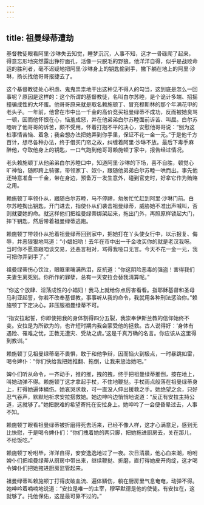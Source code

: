 ```yaml
---
---
---
```

title: 祖曼绿蒂遭劫
---




基督教徒眼看阿里·沙琳失去知觉，睡梦沉沉，人事不知，这才一骨碌爬了起来，得意忘形地突然露出狰狞面孔，活像一只脱毛的野狼。他洋洋自得，似乎是战败命运的胜利者，毫不迟疑地把阿里·沙琳身上的钥匙偷到手，撇下躺在地上的阿里·沙琳，扬长找他哥哥报捷去了。

这个基督教徒处心积虑、鬼鬼祟祟地干出这种见不得人的勾当，这到底是怎么一回事呢？原因是这样的：这个所谓的基督教徒，名叫白尔苏睦，是个诡计多端、招摇撞骗成性的大坏蛋。他哥哥原来就是取名赖施顿丁、冒充穆斯林的那个年满花甲的老头子。一年前，他曾在市中出一千金的高价竞买祖曼绿蒂不成功，反而被她臭骂一顿，因而他怀恨在心，恼羞成怒，并在他弟弟白尔苏睦面前诉苦、叫屈。白尔苏睦听了他哥哥的诉苦，颇不受用，怀着打抱不平的决心，安慰他哥哥说：“别为这桩事情苦恼、着急；我会想办法把她弄到你手里，保证不花一金一元。”于是他千方百计，想尽各种办法，终于借买门帘之故，纠缠着阿里·沙琳不放。最后下毒手麻醉他，夺取他身上的钥匙，一口气跑到他哥哥赖施顿丁家中，报告经过情况。

老头赖施顿丁从他弟弟白尔苏睦口中，知道阿里·沙琳的下场，喜不自胜，顿觉心旷神怡，随即跨上骑骡，带领家丁、奴仆，跟随他弟弟白尔苏睦一哄而出。事先他还特意准备一千金，带在身边，预备万一发生意外，碰到官吏时，好拿它作为贿赂之用。

赖施顿丁率领仆从，跟随白尔苏睦，马不停蹄，匆匆忙忙赶到阿里·沙琳门前。白尔苏睦掏出钥匙，开门进去，指使仆从们袭击祖曼绿蒂，威胁她不准出声喊叫，否则就要她的命。就这样他们把祖曼绿蒂绑架起来，拖出门外，再照原样锁起大门，摔下钥匙，然后带着祖曼绿蒂逃跑。

赖施顿丁带领仆从抢着祖曼绿蒂回到家中，把她打在丫头使女行中，以示报复、侮辱，并恶狠狠地骂道：“小娼妇哟！去年在市中出一千金收买你的就是老汉我呀。当时你不愿意跟咱谈交易，还恶言相对，骂得我哑口无言。今天不花一金一元，我可把你弄到手了。”

祖曼绿蒂伤心饮泣，眼眶里噙满热泪，反抗道：“你这阴险恶毒的强盗！害得我们夫妻生离死别。你所作的罪孽，总有一天安拉会替我清算呢。”

“你这个放肆、淫荡成性的小娼妇！我马上就给你点厉害看看。指耶稣基督和圣母马利亚起誓，你若不改奉基督教，事事听从我的命令，我就用各种刑法惩治你。”赖施顿丁下定决心，非压服祖曼绿蒂不可。

“指安拉起誓，你即使把我的身体割得四分五裂，我崇奉伊斯兰教的信仰始终不变。安拉是为所欲为的，也许短时期内我会蒙受他的拯救。古人说得好：‘身体有遇险、罹难之忧，正教无遭灾、受劫之虞。’这是千真万确的名言。你应该从这里得到教训。”

赖施顿丁见祖曼绿蒂毫不畏惧，敢于和他争辩，因而恼火到极点，一时暴跳如雷，喝令婢仆：“你们快给我把她推翻、拖倒，让我来惩治她吧。”

婢仆们听从命令，一齐动手，推的推，拽的拽，终于把祖曼绿蒂推倒，按在地上，叫她动弹不得。赖施顿丁这才拿起手杖，不住地鞭挞。手杖雨点般落在祖曼绿蒂身上，打得她遍体鳞伤。她哀哭求救，可一直没人伸出援救之手。她绝望之余，只好忍气吞声，默默地祈求安拉搭救她。她边呻吟边悄悄地说道：“反正有安拉主持公道，这就够了。”她把脱难的希望寄托在安拉身上。她呻吟了一会便昏晕过去，人事不知。

赖施顿丁眼看祖曼绿蒂被折磨得死去活来，已经不像人样，这才心满意足，感到无比快慰，于是喝令婢仆们：“你们拽着她的两只脚，把她拖进厨房去，关在那儿，不给饭吃。”

赖施顿丁吩咐毕，洋洋自得，安安逸逸地过了一夜。次日清晨，他心血来潮，吩咐婢仆们把祖曼绿蒂从厨房中带出来，继续鞭挞、折磨，直打得她皮开肉绽，这才喝令婢仆们把她拖进厨房监管起来。

祖曼绿蒂叫赖施顿丁打得皮破血流、遍体鳞伤，躺在厨房里气息奄奄，动弹不得。她呻吟着喃喃地说道：“安拉是唯一的主宰，穆罕默德是他的使徒。有安拉在，这就够了。托他保佑，这是最可靠不过的。”